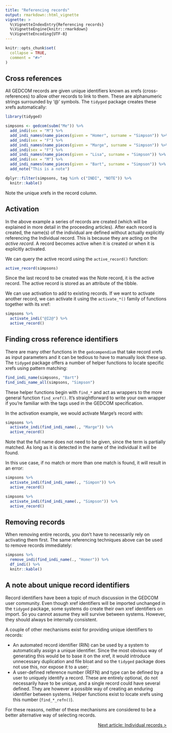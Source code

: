 ```yaml
---
title: "Referencing records"
output: rmarkdown::html_vignette
vignette: >
  %\VignetteIndexEntry{Referencing records}
  %\VignetteEngine{knitr::rmarkdown}
  %\VignetteEncoding{UTF-8}
---
```


```r
knitr::opts_chunk$set(
  collapse = TRUE,
  comment = "#>"
)
```

## Cross references

All GEDCOM records are given unique identifiers known as xrefs (cross-references) to allow other records to link to them. These are alphanumeric strings surrounded by '@' symbols. The `tidyged` package creates these xrefs automatically:

```r
library(tidyged)

simpsons <- gedcom(subm("Me")) %>% 
  add_indi(sex = "M") %>% 
  add_indi_names(name_pieces(given = "Homer", surname = "Simpson")) %>% 
  add_indi(sex = "F") %>% 
  add_indi_names(name_pieces(given = "Marge", surname = "Simpson")) %>% 
  add_indi(sex = "F") %>% 
  add_indi_names(name_pieces(given = "Lisa", surname = "Simpson")) %>% 
  add_indi(sex = "M") %>%  
  add_indi_names(name_pieces(given = "Bart", surname = "Simpson")) %>% 
  add_note("This is a note")

dplyr::filter(simpsons, tag %in% c("INDI", "NOTE")) %>% 
  knitr::kable()
```

Note the unique xrefs in the record column.

## Activation

In the above example a series of records are created (which will be explained in more detail in the proceeding articles). After each record is created, the name(s) of the individual are defined without actually explicitly referencing the Individual record. This is because they are acting on the *active record*. A record becomes active when it is created or when it is explicitly activated.

We can query the active record using the `active_record()` function:

```r
active_record(simpsons)
```

Since the last record to be created was the Note record, it is the active record. The active record is stored as an attribute of the tibble.

We can use activation to add to existing records. If we want to activate another record, we can activate it using the `activate_*()` family of functions together with its xref:

```r
simpsons %>% 
  activate_indi("@I2@") %>% 
  active_record()
```

## Finding cross reference identifiers

There are many other functions in the `gedcompendium` that take record xrefs as input parameters and it can be tedious to have to manually look these up. The `tidyged` package offers a number of helper functions to locate specific xrefs using pattern matching:

```r
find_indi_name(simpsons, "Bart")
find_indi_name_all(simpsons, "Simpson")
```

These helper functions begin with `find_*` and act as wrappers to the more general function `find_xref()`. It's straightforward to write your own wrapper if you're familiar with the tags used in the GEDCOM specification.

In the activation example, we would activate Marge's record with:

```r
simpsons %>% 
  activate_indi(find_indi_name(., "Marge")) %>% 
  active_record()
```

Note that the full name does not need to be given, since the term is partially matched. As long as it is detected in the name of the individual it will be found.

In this use case, if no match or more than one match is found, it will result in an error:

```r
simpsons %>% 
  activate_indi(find_indi_name(., "Simpon")) %>% 
  active_record()
```

```r
simpsons %>% 
  activate_indi(find_indi_name(., "Simpson")) %>% 
  active_record()
```

## Removing records

When removing entire records, you don't have to necessarily rely on activating them first. The same referencing techniques above can be used to remove records immediately:

```r
simpsons %>% 
  remove_indi(find_indi_name(., "Homer")) %>% 
  df_indi() %>% 
  knitr::kable()
```

## A note about unique record identifiers

Record identifiers have been a topic of much discussion in the GEDCOM user community. Even though xref identifiers will be imported unchanged in the `tidyged` package, some systems do create their own xref identifiers on import. So you cannot assume they will survive between systems. However, they should always be internally consistent.

A couple of other mechanisms exist for providing unique identifiers to records:

* An automated record identifier (RIN) can be used by a system to automatically assign a unique identifier. Since the most obvious way of generating this would be to base it on the xref, it would introduce unnecessary duplication and file bloat and so the `tidyged` package does not use this, nor expose it to a user;
* A user-defined reference number (REFN) and type can be defined by a user to uniquely identify a record. These are entirely optional, do not necessarily have to be unique, and a single record could have several defined. They are however a possible way of creating an enduring identifier between systems. Helper functions exist to locate xrefs using this number (`find_*_refn()`).

For these reasons, neither of these mechanisms are considered to be a better alternative way of selecting records.

<p style="text-align: right;"><a href="https://jl5000.github.io/tidyged/articles/individual_records.html">Next article: Individual records ></a></p>